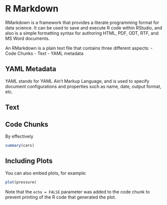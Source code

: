 # R Markdown

RMarkdown is a framework that provides a literate programming format for data science. It can be used to save and execute R code within RStudio, and also is a simple formatting syntax for authoring HTML, PDF, ODT, RTF, and MS Word documents.

An RMarkdown is a plain text file that contains three different aspects: 
- Code Chunks 
- Text 
- YAML metadata

## YAML Metadata 
YAML stands for YAML Ain't Markup Language, and is used to specify document configurations and properties such as name, date, output format, etc. 

## Text 

## Code Chunks 




By effectively 


```r
summary(cars)
```




## Including Plots

You can also embed plots, for example:

```r
plot(pressure)
```

Note that the `echo = FALSE` parameter was added to the code chunk to prevent printing of the R code that generated the plot.
